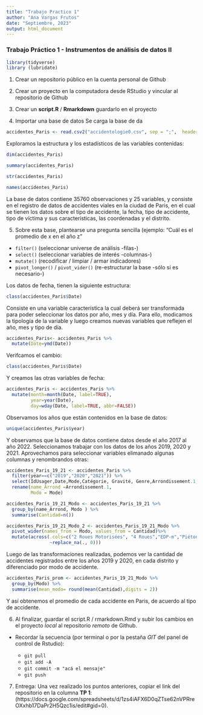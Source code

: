 ```yaml
---
title: "Trabajo Practico 1"
author: "Ana Vargas Frutos"
date: "Septiembre, 2023"
output: html_document
---
```


### Trabajo Práctico 1 - Instrumentos de análisis de datos II

```r
library(tidyverse)
library (lubridate)
```
 
1) Crear un repositorio público en la cuenta personal de Github

2) Crear un proyecto en la computadora desde RStudio y vincular al repositorio de Github

3) Crear un **script.R** / **Rmarkdown**  guardarlo en el proyecto

4) Importar una base de datos 
Se carga la base de da
```r
accidentes_Paris <- read.csv2("accidentologie0.csv", sep = ";",  header =TRUE)
```
Exploramos la estructura y los estadísticos de las variables contenidas:
 
```r
dim(accidentes_Paris)
```
```r
summary(accidentes_Paris)
```
```r
str(accidentes_Paris)
```
 
```r
names(accidentes_Paris)
```
 La base de datos contiene 35760 observaciones y 25 variables, y consiste en el registro de datos de accidentes viales en la ciudad de Paris, en el cual se tienen los datos sobre el tipo de accidente, la fecha, tipo de accidente, tipo de víctima y sus características, las coordenadas y el distrito. 
 

5) Sobre esta base, plantearse una pregunta sencilla (ejemplo: "Cuál es el promedio de x en el año z" 

  - `filter()` (seleccionar universe de análisis -filas-)
  - `select()` (seleccionar variables de interés -columnas-)
  - `mutate()` (recodificar / limpiar / armar indicadores)
  - `pivot_longer()` / `pivot_vider()` (re-estructurar la base -sólo si es necesario-)

Los datos de fecha, tienen la siguiente estructura: 

```r
class(accidentes_Paris$Date)
```
 Consiste en una variable característica la cual deberá ser transformada para poder seleccionar los datos por año, mes y día. Para ello, modicamos la tipología de la variable y luego creamos nuevas variables que reflejen el año, mes y tipo de día. 
 
```r
accidentes_Paris<- accidentes_Paris %>%
  mutate(Date=ymd(Date))
```
Verifcamos el cambio: 

```r
class(accidentes_Paris$Date)
```
Y creamos las otras variables de fecha: 

```r
accidentes_Paris <- accidentes_Paris %>%
  mutate(month=month(Date, label=TRUE),
         year=year(Date),
         day=wday(Date, label=TRUE, abbr=FALSE))
```

Observamos los años que están contenidos en la base de datos: 

```r
unique(accidentes_Paris$year)
```

Y observamos que la base de datos contiene datos desde el año 2017 al año 2022. Seleccionamos trabajar con los datos de los años 2019, 2020 y 2021. Aprovechamos para seleccionar variables elimanado algunas columnas y renombrandos otras:

```r
accidentes_Paris_19_21 <- accidentes_Paris %>% 
  filter(year==c("2019","2020","2021")) %>%
  select(IdUsager,Date,Mode,Catégorie, Gravité, Genre,Arrondissement.1,Longitude,Latitude, Id.accident, month,year,day) %>% 
  rename(name_Arrond =Arrondissement.1, 
         Modo = Mode)
```

```r
accidentes_Paris_19_21_Modo <- accidentes_Paris_19_21 %>% 
  group_by(name_Arrond, Modo ) %>% 
  summarise(Cantidad=n()) 
```

```r
accidentes_Paris_19_21_Modo_2 <- accidentes_Paris_19_21_Modo %>% 
  pivot_wider(names_from = Modo, values_from = Cantidad)%>%
  mutate(across(.cols=c("2 Roues Motorisées", "4 Roues","EDP-m","Piéton", "Vélo","Autres"), 
                ~replace_na(., 0)))
```

Luego de las transformaciones realizadas, podemos ver la cantidad de accidentes registrados entre los años 2019 y 2020, en cada distrito y diferenciado por modo de accidente. 

```r
accidentes_Paris_prom <- accidentes_Paris_19_21_Modo %>% 
  group_by(Modo) %>%
  summarise(mean_modo= round(mean(Cantidad),digits = 2))
```
 Y así obtenemos el promedio de cada accidente en Paris, de acuerdo al tipo de accidente. 

6) Al finalizar, guardar el script.R / rmarkdown.Rmd y subir los cambios en el proyecto _local_ al repositorio _remoto_ de Github.

  - Recordar la secuencia (por terminal o por la pestaña _GIT_ del panel de control de Rstudio):
  
    - `git pull`
    - `git add -A`
    - `git commit -m "acá el mensaje"`
    - `git push`
    
7) Entrega: Una vez realizado los puntos anteriores, copiar el link del repositorio en la columna **TP 1**: (https://docs.google.com/spreadsheets/d/1zs4iAFX6D0qZTse62nVPRreOXxhb17DaPr2H5Qzc1is/edit#gid=0).


